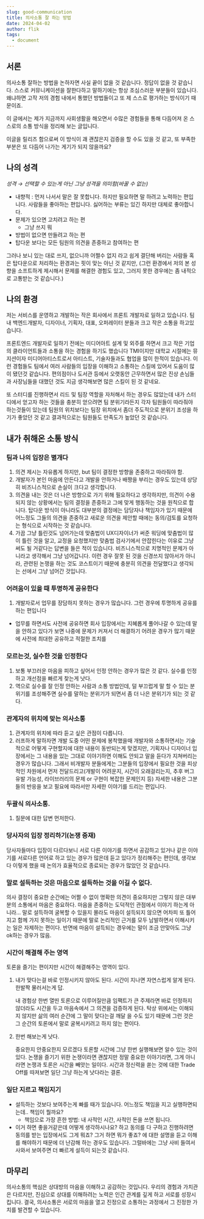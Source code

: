 ```yaml
---
slug: good-communication
title: 의사소통 잘 하는 방법
date: 2024-04-02
author: flik
tags:
  - document
---
```


## 서론
의사소통 잘하는 방법을 논하자면 사실 끝이 없을 것 같습니다. 정답이 없을 것 같습니다. 스스로 커뮤니케이션을 잘한다하고 말하기에는 항상 조심스러운 부분들이 있습니다. 왜냐하면 고작 저의 경험 내에서 통했던 방법들이고 또 제 스스로 평가하는 방식이기 때문이죠.  

이 글에서는 제가 지금까지 사회생활을 해오면서 수많은 경험들을 통해 다듬어져 온 스스로의 소통 방식을 정리해 보는 글입니다. 

이글을 릴리즈 함으로써 이 방식이 괘 괜찮은지 검증을 할 수도 있을 것 같고, 또 부족한 부분은 또 다듬어 나가는 게기가 되지 않을까요?


## 나의 성격

*성격 → 선택할 수 있는게 아닌 그냥 성격을 의미함(바꿀 수 없는)*

- 내향적 : 먼저 나서서 말은 잘 못합니다. 하지만 필요하면 말 하려고 노력하는 편입니다. 사람들을 좋아하는 편입니다. 싫어하는 부류는 있긴 하지만 대체로 좋아합니다.
- 문제가 있으면 고치려고 하는 편
    - 그냥 쓰지 뭐
- 방법이 없으면 만들려고 하는 편
- 탑다운 보다는 모든 팀원의 의견을 존중하고 참여하는 편

그러나 보니 있는 대로 쓰지, 없으니까 어쩔수 없지 라고 쉽게 결단해 버리는 사람들 혹은 탑다운으로 처리하는 환경과는 핏이 맞는 아닌 것 같지만, (그런 환경에서 저의 본 성향을 소프트하게 제시해서 문제를 해결한 경험도 있고, 그러지 못한 경우에는 좀 내적으로 고통받는 것 같습니다.)


## 나의 환경

저는 서비스를 운영하고 개발하는 작은 회사에서 프론트 개발자로 일하고 있습니다. 팀 내 백엔드개발자, 디자이너, 기획자, 대표, 오퍼레이터 분들과 크고 작은 소통을 하고있습니다.

프론트엔드 개발자로 일하기 전에는 미디어아트 설계 및 외주를 하면서 크고 작은 기업의 클라이언트들과 소통을 하는 경험을 하기도 했습니다 TMI이지만 대학교 시절에는 뮤지션이자 미디어아티스트로서 아티스트, 기술자들과도 협업을 많이 한적이 있습니다. 이런 경험들도 팀에서 여러 사람들의 입장을 이해하고 소통하는 스킬에 있어서 도움이 많이 됐던것 같습니다. 편의점이나 도서관 등에서 오랫동안 근무하면서 많은 진상 손님들과 사장님들을 대했던 것도 지금 생각해보면 많은 스킬이 된 것 같네요.

또 스터디를 진행하면서 리드 및 팀장 역할을 자처해서 하는 경우도 많았는데 내가 스터디에서 얻고자 하는 것들을 충분히 얻으려면 팀 분위기라든지 각자 팀원들이 따라줘야 하는것들이 있는데 팀원의 위치보다는 팀장 위치에서 좀더 주도적으로 분위기 조성을 하기가 좋았던 것 같고 결과적으로는 팀원들도 만족도가 높았던 것 같습니다.

 
## 내가 취해온 소통 방식

### **팀과 나의 입장은 별개다**

1. 의견 제시는 자유롭게 하지만, but 팀이 결정한 방향을 존중하고 따라줘야 함.
2. 개발자가 본인 마음에 안든다고 개발을 안하거나 배짱을 부리는 경우도 있는데 상당히 비즈니스적으로 손실이 크다고 생각합니다. 
3. 의견을 내는 것은 더 나은 방향으로 가기 위해 필요하다고 생각하지만, 의견이 수용되지 않는 상황에서는 팀의 결정을 존중하고 그에 맞게 행동하는 것을 원칙으로 합니다. 탑다운 방식이 아니라도 대부분의 결정에는 담당자나 책임자가 있기 때문에 어느정도 그들의 의견을 존중하고 새로운 의견을 제안할 때에는 동의/검토를 요청하는 형식으로 시작하는 것 같습니다.
4. 가끔 그냥 틀린것도 넘어가는데 맞춤법이 UX디자이너가 써준 워딩에 맞춤법이 많이 틀린 것을 알고, 교정을 요청했지만 맞춤법 검사기에서 안잡힌다는 이유로 그냥 써도 될 거같다는 답변을 들은 적이 있습니다. 비즈니스적으로 치명적인 문제가 아니라고 생각해서 그냥 넘어갑니다. 이런 경우 잘못 된 것을 신경쓰지 않아서가 아니라, 관련된 논쟁을 하는 것도 코스트이기 때문에 충분히 의견을 전달했다고 생각되는 선에서 그냥 넘어간 것입니다.

### **어려움이 있을 때 투명하게 공유한다**

1. 개발자로서 업무를 장담하지 못하는 경우가 많습니다. 그런 경우에 투명하게 공유를 하는 편입니다
- 업무를 하면서도 사전에 공유하면 회사 입장에서는 지혜롭게 풀어나갈 수 있는데 말을 안하고 있다가 보면 나중에 문제가 커져서 더 해결하기 어려운 경우가 많기 때문에 사전에 최대한 공유하고 적절한 조치를

### **모르는것, 실수한 것을 인정한다**

1. 보통 부끄러운 마음을 피하고 싶어서 인정 안하는 경우가 많은 것 같다. 실수를 인정하고 개선점을 빠르게 찾는게 낫다.
2. 역으로 실수를 잘 인정 안하는 사람과 소통 방법인데, 덜 부끄럽게 말 할 수 있는 분위기를 조성해주면 실수를 말하는 분위기가 되면서 좀 더 나은 분위기가 되는 것 같다. 

### **관계자의 위치에 맞는 의사소통**

1. 관계자의 위치에 따라 듣고 싶은 관점이 다릅니다.
2. 러프하게 말하자면 개발 도중 어떤 문제에 봉착했을때 개발자와 소통하면서는 기술적으로 어떻게 구현할지에 대한 내용이 동반되는게 맞겠지만, 기획자나 디자이너 입장에서는 그 내용을 있는 그대로 이야기하면 이해도 안되고 말을 듣다가 지쳐버리는 경우가 많습니다. 그래서 비개발자 분들에게는 그분들의 입장에서 필요한 것을 피상적인 차원에서 먼저 전달드리고(개발이 어려운지, 시간이 오래걸리는지, 추후 버그 유발 가능성, 라이브러리의 문제 or 구현이 복잡한 문제인지 등) 자세한 내용은 그분들의 반응을 보고 필요에 따라서만 자세한 이야기를 드리는 편입니다.

### **두괄식 의사소통.**

1. 질문에 대한 답변 먼저한다.

### **당사자의 입장 정리하기(논쟁 중재)**

당사자들마다 입장이 다르다보니 서로 다른 이야기를 하면서 공감하고 있거나 같은 이야기를 서로다른 언어로 하고 있는 경우가 많은데 듣고 있다가 정리해주는 편인데, 생각보다 이렇게 했을 때 논의가 효율적으로 종료되는 경우가 많았던 것 같습니다.

### **말로 설득하는 것은 마음으로 설득하는 것을 이길 수 없다.**

의사 결정이 중요한 순간에는 어쩔 수 없이 명확한 의견이 중요하지만 그렇지 않은 대부분의 소통에서 마음은 중요하다. 마음을 존중하는 도덕적인 관점에서 이야기 하는게 아니라… 말로 설득하여 굴복할 수 있을지 몰라도 마음이 설득되지 않으면 어차피 또 틀어지고 함께 가지 못하는 일이기 때문에 말로 논리적인 근거를 모두 남발하면서 이해시키는 일은 자제하는 편이다. 반면에 마음이 설득되는 경우에는 말이 조금 안맞아도 그냥 ok하는 경우가 많음.

### **시간이 해결해 주는 영역**

토론을 즐기는 편이지만 시간이 해결해주는 영역이 있다.

1. 내가 맞다는걸 바로 인정시키지 않아도 된다. 시간이 지나면 자연스럽게 알게 된다. 한발짝 물러서는게 답.
    
    내 경험상 한번 열띤 토론으로 이루어질만큼 임팩트가 큰 주제라면 바로 인정하지 않더라도 시간을 두고 마음속에서 그 의견을 검증하게 된다. 탁상 위에서는 이해되지 않지만 삶의 여러 순간에 그 말이 맞다는걸 깨달 을 수도 있기 때문에 그런 것은 그 순간의 토론에서 말로 굴복시키려고 하지 않는 편이다.
    
2. 한번 해보는게 낫다.
    
    중요한지 안중요한지 모르겠다 토론할 시간에 그냥 한번 실행해보면 알수 있는 것이 있다. 논쟁을 즐기기 위한 논쟁이라면 괜찮지만 정말 중요한 이야기라면, 그게 아니라면 논쟁과 토론은 시간을 빼앗는 일이다. 시간과 정신력을 쏟는 것에 대한 Trade Off를 따져보면 일단 그냥 하는게 낫다라는 결론. 

### 일단 지르고 책임지기

- 설득하는 것보다 보여주는게 빠를 때가 있습니다. 어느정도 책임을 지고 실행하면되는데.. 책임이 뭘까요?
    - 책임으로 가장 흔한 방법: 내 사적인 시간, 사적인 돈을 쓰면 됩니다.
- 이거 하면 좋을거같은데 어떻게 생각하시나요? 하고 동의를 다 구하고 진행하려면 동의를 받는 입장에서도 그게 뭐죠? 그거 하면 뭐가 좋죠? 에 대한 설명을 듣고 이해를 해야하기 때문에 더 난감해 하는 경우도 있습니다. 그럴바에는 그냥 사비 들여서 사와서 보여주면 더 빠르게 설득이 되는것 같습니다.


## 마무리

의사소통의 핵심은 상대방의 마음을 이해하고 공감하는 것입니다. 우리의 경험과 가치관은 다르지만, 진심으로 상대를 이해하려는 노력은 인간 관계를 깊게 하고 서로를 성장시킵니다. 결국, 의사소통은 서로의 마음을 열고 진정으로 소통하는 과정에서 그 진정한 가치를 발견할 수 있습니다.





